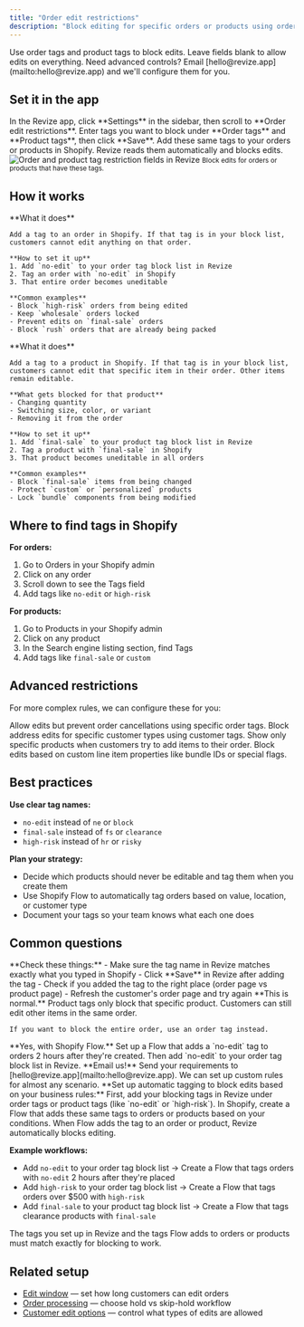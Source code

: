 ```yaml
---
title: "Order edit restrictions"
description: "Block editing for specific orders or products using order tags and product tags. Control what customers can edit with simple tag-based rules."
---
```


<Note>
  Use order tags and product tags to block edits. Leave fields blank to allow edits on everything. Need advanced controls? Email [hello@revize.app](mailto:hello@revize.app) and we'll configure them for you.
</Note>

## Set it in the app

<Steps>
  <Step title="Open Settings">
    In the Revize app, click **Settings** in the sidebar, then scroll to **Order edit restrictions**.
  </Step>
  <Step title="Add blocking tags">
    Enter tags you want to block under **Order tags** and **Product tags**, then click **Save**.
  </Step>
  <Step title="Tag in Shopify">
    Add these same tags to your orders or products in Shopify. Revize reads them automatically and blocks edits.
  </Step>
</Steps>

<Frame>
  <img
    src="/images/setup/restrictions.png"
    alt="Order and product tag restriction fields in Revize"
    style={{ borderRadius: "12px", width: "100%", boxShadow: "0 4px 14px rgba(0,0,0,0.08)" }}
  />
  <small>Block edits for orders or products that have these tags.</small>
</Frame>

## How it works

<AccordionGroup>
  <Accordion title="Block entire orders with order tags" icon="tag">
    **What it does**
    
    Add a tag to an order in Shopify. If that tag is in your block list, customers cannot edit anything on that order.

    **How to set it up**
    1. Add `no-edit` to your order tag block list in Revize
    2. Tag an order with `no-edit` in Shopify
    3. That entire order becomes uneditable

    **Common examples**
    - Block `high-risk` orders from being edited
    - Keep `wholesale` orders locked
    - Prevent edits on `final-sale` orders
    - Block `rush` orders that are already being packed
  </Accordion>

  <Accordion title="Block specific products with product tags" icon="box">
    **What it does**
    
    Add a tag to a product in Shopify. If that tag is in your block list, customers cannot edit that specific item in their order. Other items remain editable.

    **What gets blocked for that product**
    - Changing quantity
    - Switching size, color, or variant
    - Removing it from the order

    **How to set it up**
    1. Add `final-sale` to your product tag block list in Revize
    2. Tag a product with `final-sale` in Shopify
    3. That product becomes uneditable in all orders

    **Common examples**
    - Block `final-sale` items from being changed
    - Protect `custom` or `personalized` products
    - Lock `bundle` components from being modified
  </Accordion>
</AccordionGroup>

## Where to find tags in Shopify

**For orders:**
1. Go to Orders in your Shopify admin
2. Click on any order
3. Scroll down to see the Tags field
4. Add tags like `no-edit` or `high-risk`

**For products:**
1. Go to Products in your Shopify admin
2. Click on any product
3. In the Search engine listing section, find Tags
4. Add tags like `final-sale` or `custom`

## Advanced restrictions

For more complex rules, we can configure these for you:

<CardGroup cols={2}>
  <Card title="Block cancellations only" icon="ban" color="#ef4444">
    Allow edits but prevent order cancellations using specific order tags.
  </Card>
  <Card title="Hide address changes" icon="shield" color="#0ea5e9">
    Block address edits for specific customer types using customer tags.
  </Card>
  <Card title="Curated add-products" icon="list" color="#22c55e">
    Show only specific products when customers try to add items to their order.
  </Card>
  <Card title="Custom property blocks" icon="code" color="#8b5cf6">
    Block edits based on custom line item properties like bundle IDs or special flags.
  </Card>
</CardGroup>

## Best practices

**Use clear tag names:**
- `no-edit` instead of `ne` or `block`
- `final-sale` instead of `fs` or `clearance`
- `high-risk` instead of `hr` or `risky`

**Plan your strategy:**
- Decide which products should never be editable and tag them when you create them
- Use Shopify Flow to automatically tag orders based on value, location, or customer type
- Document your tags so your team knows what each one does

## Common questions

<AccordionGroup>
  <Accordion title="I added a tag but the order is still editable" icon="circle-question">
    **Check these things:**
    - Make sure the tag name in Revize matches exactly what you typed in Shopify
    - Click **Save** in Revize after adding the tag
    - Check if you added the tag to the right place (order page vs product page)
    - Refresh the customer's order page and try again
  </Accordion>

  <Accordion title="Only one product is blocked but customers can still edit the order" icon="circle-check">
    **This is normal.** Product tags only block that specific product. Customers can still edit other items in the same order.
    
    If you want to block the entire order, use an order tag instead.
  </Accordion>

  <Accordion title="Can I block editing after a certain time?" icon="clock">
    **Yes, with Shopify Flow.** Set up a Flow that adds a `no-edit` tag to orders 2 hours after they're created. Then add `no-edit` to your order tag block list in Revize.
  </Accordion>

  <Accordion title="I need a restriction that's not available" icon="wand-magic-sparkles">
    **Email us!** Send your requirements to [hello@revize.app](mailto:hello@revize.app). We can set up custom rules for almost any scenario.
  </Accordion>

  <Accordion title="How do I automate tag blocking with Shopify Flow?" icon="robot">
 **Set up automatic tagging to block edits based on your business rules:**

 <Steps>
   <Step title="Add blocking tags to Revize">
     First, add your blocking tags in Revize under order tags or product tags (like `no-edit` or `high-risk`).
   </Step>
   <Step title="Create a Shopify Flow">
     In Shopify, create a Flow that adds these same tags to orders or products based on your conditions.
   </Step>
   <Step title="Edits get blocked automatically">
     When Flow adds the tag to an order or product, Revize automatically blocks editing.
   </Step>
 </Steps>

 **Example workflows:**
 - Add `no-edit` to your order tag block list → Create a Flow that tags orders with `no-edit` 2 hours after they're placed
 - Add `high-risk` to your order tag block list → Create a Flow that tags orders over $500 with `high-risk`
 - Add `final-sale` to your product tag block list → Create a Flow that tags clearance products with `final-sale`

 <Note>
   The tags you set up in Revize and the tags Flow adds to orders or products must match exactly for blocking to work.
 </Note>
</Accordion>

</AccordionGroup>

## Related setup

- [Edit window](/setup/edit-window) — set how long customers can edit orders
- [Order processing](/setup/order-processing) — choose hold vs skip-hold workflow  
- [Customer edit options](/setup/edit-permissions) — control what types of edits are allowed